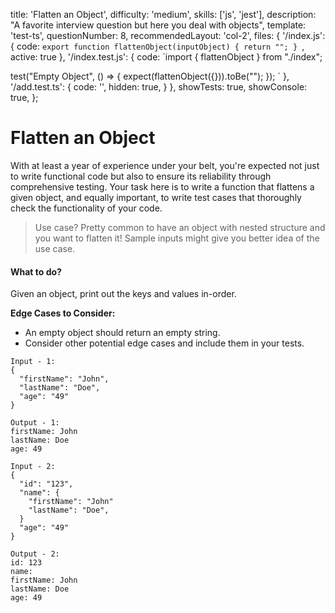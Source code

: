   title: 'Flatten an Object',
  difficulty: 'medium',
  skills: ['js', 'jest'],
  description:
    "A favorite interview question but here you deal with objects",
  template: 'test-ts',
  questionNumber: 8,
  recommendedLayout: 'col-2',
  files: {
    '/index.js': {
      code: `export function flattenObject(inputObject) {
  return "";
}
`,
      active: true
    },
    '/index.test.js': {
      code: `import { flattenObject } from "./index";

test("Empty Object", () => {
  expect(flattenObject({})).toBe("");
});
`
      },
    '/add.test.ts': {
      code: '',
      hidden: true,
    }
  },
  showTests: true,
  showConsole: true,
};

# Flatten an Object

With at least a year of experience under your belt, you're expected not just to write functional code but also to ensure its reliability through comprehensive testing. Your task here is to write a function that flattens a given object, and equally important, to write test cases that thoroughly check the functionality of your code.

> Use case? Pretty common to have an object with nested structure and you want to flatten it! Sample inputs might give you better idea of the use case. 

#### What to do?
Given an object, print out the keys and values in-order. 

**Edge Cases to Consider:**
- An empty object should return an empty string.
- Consider other potential edge cases and include them in your tests.

```text
Input - 1: 
{
  "firstName": "John",
  "lastName": "Doe",
  "age": "49"
}
```
```text
Output - 1:
firstName: John
lastName: Doe
age: 49
```
```text
Input - 2: 
{
  "id": "123",
  "name": {
    "firstName": "John"
    "lastName": "Doe",
  }
  "age": "49"
}
```
```text
Output - 2:
id: 123
name:
firstName: John
lastName: Doe
age: 49
```
